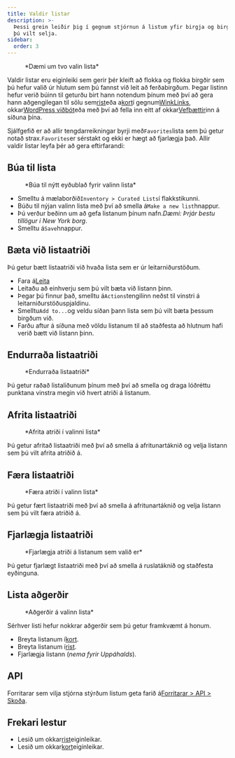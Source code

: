 ```yaml
---
title: Valdir listar
description: >-
  Þessi grein leiðir þig í gegnum stjórnun á listum yfir birgja og birgðir sem
  þú vilt selja.
sidebar:
  order: 3
---
```


<figure>
  <CloudinaryImage width="700" height="225" resize="scale" quality="best" alt="Valdir listar" src="academy/curated-lists" errorImage="noimage_opaque_nyrtl0.png" />

  <figcaption>*Dæmi um tvo valin lista*</figcaption>
</figure>


Valdir listar eru eiginleiki sem gerir þér kleift að flokka og flokka birgðir sem þú hefur valið úr hlutum sem þú fannst við leit að ferðabirgðum. Þegar listinn hefur verið búinn til geturðu birt hann notendum þínum með því að gera hann aðgengilegan til sölu sem[rist](/studio/grids)eða a[kort](/studio/maps)í gegnum[WinkLinks](/link-manager/wink-links), okkar[WordPress viðbót](/developers/wordpress/)eða með því að fella inn eitt af okkar[Vefþættir](/developers/web-components)inn á síðuna þína.

Sjálfgefið er að allir tengdarreikningar byrji með`Favorites`lista sem þú getur notað strax.`Favorites`er sérstakt og ekki er hægt að fjarlægja það. Allir valdir listar leyfa þér að gera eftirfarandi:

## Búa til lista

<figure>
  <CloudinaryImage width="350" height="219" resize="scale" quality="best" alt="Búa til valinn lista" src="academy/create-curated-list" errorImage="noimage_opaque_nyrtl0.png" />

  <figcaption>*Búa til nýtt eyðublað fyrir valinn lista*</figcaption>
</figure>


* Smelltu á mælaborðið`Inventory > Curated Lists`í flakkstikunni.
* Búðu til nýjan valinn lista með því að smella á`Make a new list`hnappur.
* Þú verður beðinn um að gefa listanum þínum nafn.*Dæmi: Þrjár bestu tillögur í New York borg*.
* Smelltu á`Save`hnappur.

## Bæta við listaatriði

Þú getur bætt listaatriði við hvaða lista sem er úr leitarniðurstöðum.

* Fara á[Leita](/studio/search)
* Leitaðu að einhverju sem þú vilt bæta við listann þinn.
* Þegar þú finnur það, smelltu á`Actions`tengilinn neðst til vinstri á leitarniðurstöðuspjaldinu.
* Smelltu`Add to...`og veldu síðan þann lista sem þú vilt bæta þessum birgðum við.
* Farðu aftur á síðuna með völdu listanum til að staðfesta að hlutnum hafi verið bætt við listann þinn.

## Endurraða listaatriði

<figure>
  <CloudinaryImage width="350" height="183" resize="scale" quality="best" alt="Endurraða listaatriði" src="academy/reorder-curated-list" errorImage="noimage_opaque_nyrtl0.png" />

  <figcaption>*Endurraða listaatriði*</figcaption>
</figure>


Þú getur raðað listaliðunum þínum með því að smella og draga lóðréttu punktana vinstra megin við hvert atriði á listanum.

## Afrita listaatriði

<figure>
  <CloudinaryImage width="450" height="178" resize="scale" quality="best" alt="Afrita í valinn lista" src="academy/copy-to-curated-list" errorImage="noimage_opaque_nyrtl0.png" />

  <figcaption>*Afrita atriði í valinni lista*</figcaption>
</figure>


Þú getur afritað listaatriði með því að smella á afritunartáknið og velja listann sem þú vilt afrita atriðið á.

## Færa listaatriði

<figure>
  <CloudinaryImage width="450" height="173" resize="scale" quality="best" alt="Færa atriði í valinn lista" src="academy/move-to-curated-list" errorImage="noimage_opaque_nyrtl0.png" />

  <figcaption>*Færa atriði í valinn lista*</figcaption>
</figure>


Þú getur fært listaatriði með því að smella á afritunartáknið og velja listann sem þú vilt færa atriðið á.

## Fjarlægja listaatriði

<figure>
  <CloudinaryImage width="350" height="216" resize="scale" quality="best" alt="Fjarlægja atriði á listanum sem valið er" src="academy/remove-curated-list-item" errorImage="noimage_opaque_nyrtl0.png" />

  <figcaption>*Fjarlægja atriði á listanum sem valið er*</figcaption>
</figure>


Þú getur fjarlægt listaatriði með því að smella á ruslatáknið og staðfesta eyðinguna.

## Lista aðgerðir

<figure>
  <CloudinaryImage width="350" height="183" resize="scale" quality="best" alt="Aðgerðir á valinn lista" src="academy/curated-list-actions" errorImage="noimage_opaque_nyrtl0.png" />

  <figcaption>*Aðgerðir á valinn lista*</figcaption>
</figure>


Sérhver listi hefur nokkrar aðgerðir sem þú getur framkvæmt á honum.

* Breyta listanum í[kort](/studio/maps).
* Breyta listanum í[rist](/studio/grids).
* Fjarlægja listann (*nema fyrir Uppáhalds*).

## API

Forritarar sem vilja stjórna stýrðum listum geta farið á[Forritarar > API > Skoða](/developers/apis/#browse-api).

## Frekari lestur

* Lesið um okkar[rist](/studio/grids)eiginleikar.
* Lesið um okkar[kort](/studio/maps)eiginleikar.

